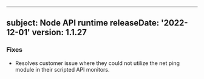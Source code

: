 
---
subject: Node API runtime
releaseDate: '2022-12-01'
version: 1.1.27
---

### Fixes
* Resolves customer issue where they could not utilize the net ping module in their scripted API monitors.
